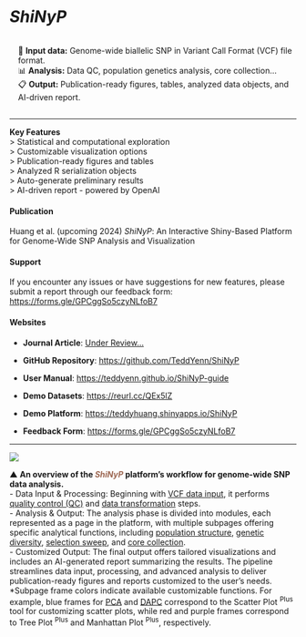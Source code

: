 # *ShiNyP* {#sec-shinyp}

::: {.highlighted-text style="padding-top: 15px; padding-bottom: 15px; padding-left: 15px"}
| 📄 **Input data:** Genome-wide biallelic SNP in Variant Call Format (VCF) file format.
| 📊 **Analysis:** Data QC, population genetics analysis, core collection…
| 📋 **Output:** Publication-ready figures, tables, analyzed data objects, and AI-driven report.
:::

------------------------------------------------------------------------

| **Key Features**
| \> Statistical and computational exploration
| \> Customizable visualization options
| \> Publication-ready figures and tables
| \> Analyzed R serialization objects
| \> Auto-generate preliminary results
| \> AI-driven report - powered by OpenAI

#### Publication {.unnumbered}

Huang et al. (upcoming 2024) *ShiNyP*: An Interactive Shiny-Based Platform for Genome-Wide SNP Analysis and Visualization

#### Support {.unnumbered}

If you encounter any issues or have suggestions for new features, please submit a report through our feedback form: <a href="https://forms.gle/GPCggSo5czyNLfoB7" target="_blank">https://forms.gle/GPCggSo5czyNLfoB7</a>

#### Websites {.unnumbered}

-   **Journal Article**: <a href="https://www.example.com" target="_blank">Under Review...</a>

-   **GitHub Repository**: <a href="https://github.com/TeddYenn/ShiNyP" target="_blank">https://github.com/TeddYenn/ShiNyP</a>

-   **User Manual**: <a href="https://github.com/TeddYenn/ShiNyP" target="_blank">https://teddyenn.github.io/ShiNyP-guide</a>

-   **Demo Datasets**: <a href="https://reurl.cc/QEx5lZ" target="_blank">https://reurl.cc/QEx5lZ</a>

-   **Demo Platform**: <a href="https://teddyhuang.shinyapps.io/ShiNyP/" target="_blank">https://teddyhuang.shinyapps.io/ShiNyP</a>

-   **Feedback Form**: <a href="https://forms.gle/GPCggSo5czyNLfoB7" target="_blank">https://forms.gle/GPCggSo5czyNLfoB7</a>

------------------------------------------------------------------------

![](images/Fig.%201-02.jpg)

| ▲ **An overview of the [*ShiNyP*]{style="color: #9D6853;"} platform's workflow for genome-wide SNP data analysis.**
| - Data Input & Processing: Beginning with <a href="https://teddyenn.github.io/ShiNyP-guide/sec-data-input.html" target="_blank">VCF data input</a>, it performs <a href="https://teddyenn.github.io/ShiNyP-guide/sec-data-qc.html" target="_blank">quality control (QC)</a> and <a href="https://teddyenn.github.io/ShiNyP-guide/sec-data-conversion.html" target="_blank">data transformation</a> steps.
| - Analysis & Output: The analysis phase is divided into modules, each represented as a page in the platform, with multiple subpages offering specific analytical functions, including <a href="https://teddyenn.github.io/ShiNyP-guide/sec-population-structure.html" target="_blank">population structure</a>, <a href="https://teddyenn.github.io/ShiNyP-guide/sec-genetic-diversity.html" target="_blank">genetic diversity</a>, <a href="https://teddyenn.github.io/ShiNyP-guide/sec-selection-sweep.html" target="_blank">selection sweep</a>, and <a href="https://teddyenn.github.io/ShiNyP-guide/sec-core-collection.html" target="_blank">core collection</a>.
| - Customized Output: The final output offers tailored visualizations and includes an AI-generated report summarizing the results. The pipeline streamlines data input, processing, and advanced analysis to deliver publication-ready figures and reports customized to the user’s needs.
| \*Subpage frame colors indicate available customizable functions. For example, blue frames for [PCA]{.underline} and [DAPC]{.underline} correspond to the Scatter Plot ^Plus^ tool for customizing scatter plots, while red and purple frames correspond to Tree Plot ^Plus^ and Manhattan Plot ^Plus^, respectively.

